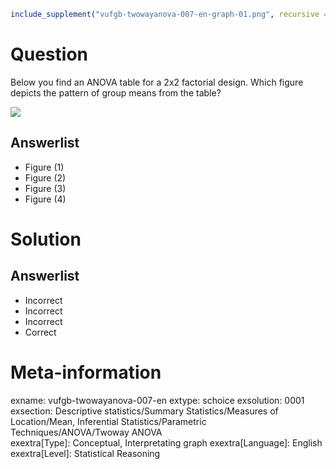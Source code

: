 ```r
include_supplement("vufgb-twowayanova-007-en-graph-01.png", recursive = TRUE)
```
Question
========
  
Below you find an ANOVA table for a 2x2 factorial design. Which figure depicts the pattern of group means from the table? 

![](vufgb-twowayanova-007-en-graph-01.png) 
  
Answerlist
----------
* Figure (1)
* Figure (2)
* Figure (3)
* Figure (4)

Solution
========

Answerlist
----------
* Incorrect
* Incorrect
* Incorrect
* Correct

Meta-information
================
exname: vufgb-twowayanova-007-en
extype: schoice
exsolution: 0001
exsection: Descriptive statistics/Summary Statistics/Measures of Location/Mean, Inferential Statistics/Parametric Techniques/ANOVA/Twoway ANOVA  
exextra[Type]: Conceptual, Interpretating graph
exextra[Language]: English
exextra[Level]: Statistical Reasoning